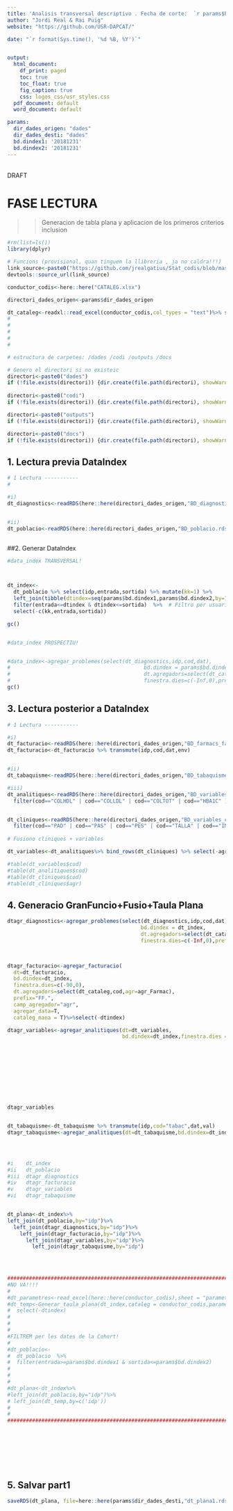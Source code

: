 ```yaml
---
title: 'Analisis transversal descriptivo . Fecha de corte:  `r params$bd.dindex1`'
author: "Jordi Real & Rai Puig"
website: "https://github.com/USR-DAPCAT/"

date: "`r format(Sys.time(), '%d %B, %Y')`"


output:
  html_document:
    df_print: paged
    toc: true
    toc_float: true
    fig_caption: true
    css: logos_css/usr_styles.css
  pdf_document: default
  word_document: default

params:
  dir_dades_origen: "dades" 
  dir_dades_desti: "dades" 
  bd.dindex1: '20181231'
  bd.dindex2: '20181231'
---
```



&nbsp;
<script>
   $(document).ready(function() {
     $head = $('#header');
     $head.prepend('<img src=\"https://www.idiapjgol.org/images/logo.png\" style=\"float: right ;width: 130px;\"/>')
     $head.prepend('<img src=\"https://avatars2.githubusercontent.com/u/57066591?s=200&v=4\" style=\"margin-left:25% ;width: 80px;\"/>')
     $head.prepend('<img src=\"logoDAP_Cat.png\" style=\"float: left:1;width: 185px;\"/>')
   });
</script>



<div class="watermark">DRAFT</div>




# FASE LECTURA

>> Generacion de tabla plana y aplicacion de los primeros criterios inclusion 

```r
#rm(list=ls())
library(dplyr)

# Funcions (provisional, quan tinguem la llibreria , ja no caldra!!!) 
link_source<-paste0("https://github.com/jrealgatius/Stat_codis/blob/master/funcions_propies.R","?raw=T")
devtools::source_url(link_source)

conductor_codis<-here::here("CATALEG.xlsx")

directori_dades_origen<-params$dir_dades_origen

dt_cataleg<-readxl::read_excel(conductor_codis,col_types = "text")%>% select(cod,domini,agr,agr_Farmac,DM2)
#
#
#
#
#

```

```r

# estructura de carpetes: /dades /codi /outputs /docs

# Genero el directori si no existeic
directori<-paste0("dades")
if (!file.exists(directori)) {dir.create(file.path(directori), showWarnings = TRUE)}
  
directori<-paste0("codi")
if (!file.exists(directori)) {dir.create(file.path(directori), showWarnings = TRUE)}

directori<-paste0("outputs")
if (!file.exists(directori)) {dir.create(file.path(directori), showWarnings = TRUE)}

directori<-paste0("docs")
if (!file.exists(directori)) {dir.create(file.path(directori), showWarnings = TRUE)}


```


## 1. Lectura previa DataIndex 

```r
# 1 Lectura -----------
#

#i)
dt_diagnostics<-readRDS(here::here(directori_dades_origen,"BD_diagnostics.rds")) %>% as_tibble()


#ii)
dt_poblacio<-readRDS(here::here(directori_dades_origen,"BD_poblacio.rds")) %>% as_tibble()



```




##2. Generar DataIndex

```r


#data_index TRANSVERSAL!



dt_index<-
  dt_poblacio %>% select(idp,entrada,sortida) %>% mutate(kk=1) %>%
  left_join(tibble(dtindex=seq(params$bd.dindex1,params$bd.dindex2,by=10000),kk=1),by="kk") %>%
  filter(entrada<=dtindex & dtindex<=sortida)  %>%  # Filtro per usuari actiu en data index
  select(-c(kk,entrada,sortida))

gc()


#data_index PROSPECTIU!


#data_index<-agregar_problemes(select(dt_diagnostics,idp,cod,dat),
#                                           bd.dindex = params$bd.dindex2,
#                                           dt.agregadors=select(dt_cataleg,cod,agr=DM2),
#                                           finestra.dies=c(-Inf,0),prefix = "INCLUSIO.",cataleg_mana=T) 
gc()


```

## 3. Lectura posterior a DataIndex 

```r
# 1 Lectura -----------

#i)
dt_facturacio<-readRDS(here::here(directori_dades_origen,"BD_farmacs_facturats.rds")) %>% as_tibble()
dt_facturacio<-dt_facturacio %>% transmute(idp,cod,dat,env)


#ii)
dt_tabaquisme<-readRDS(here::here(directori_dades_origen,"BD_tabaquisme.rds")) %>% as_tibble()

#iii)
dt_analitiques<-readRDS(here::here(directori_dades_origen,"BD_variables_analitiques.rds")) %>% as_tibble()%>%
  filter(cod=="COLHDL" | cod=="COLLDL" | cod=="COLTOT" | cod=="HBA1C" )


dt_cliniques<-readRDS(here::here(directori_dades_origen,"BD_variables_cliniques.rds")) %>% as_tibble() %>%select(idp,dat,cod=agr,val)%>%
  filter(cod=="PAD" | cod=="PAS" | cod=="PES" | cod=="TALLA" | cod=="IMC")
                                                                                                                                           
# Fusiono cliniques + variables

dt_variables<-dt_analitiques%>% bind_rows(dt_cliniques) %>% select(-agr)

#table(dt_variables$cod)
#table(dt_analitiques$cod)
#table(dt_cliniques$cod)
#table(dt_cliniques$agr)


```


## 4. Generacio GranFuncio+Fusio+Taula Plana
```r



dtagr_diagnostics<-agregar_problemes(select(dt_diagnostics,idp,cod,dat),
                                           bd.dindex = dt_index,
                                           dt.agregadors=select(dt_cataleg,cod,agr=DM2),
                                           finestra.dies=c(-Inf,0),prefix = "DG.",cataleg_mana=T)%>%select(-dtindex)
                                                


dtagr_facturacio<-agregar_facturacio(
  dt=dt_facturacio,
  bd.dindex=dt_index,
  finestra.dies=c(-90,0),
  dt.agregadors=select(dt_cataleg,cod,agr=agr_Farmac),
  prefix="FF.",
  camp_agregador="agr",
  agregar_data=T,
  cataleg_mana = T)%>%select(-dtindex)

dtagr_variables<-agregar_analitiques(dt=dt_variables,
                                     bd.dindex=dt_index,finestra.dies = c(-365,0))%>%select(-dtindex,
                                                                                            -COLHDL.dies,
                                                                                            -COLLDL.dies,
                                                                                            -COLTOT.dies,
                                                                                            -HBA1C.dies,
                                                                                            -IMC.dies,
                                                                                            -PAD.dies,
                                                                                            -PAS.dies,
                                                                                            -PES.dies,
                                                                                            -TALLA.dies)

dtagr_variables


dt_tabaquisme<-dt_tabaquisme %>% transmute(idp,cod="tabac",dat,val)
dtagr_tabaquisme<-agregar_analitiques(dt=dt_tabaquisme,bd.dindex=dt_index,finestra.dies = c(-Inf,0))%>%select(-dtindex,-tabac.dies)




#i    dt_index
#ii   dt_poblacio
#iii  dtagr_diagnostics
#iv   dtagr_facturacio
#v    dtagr_variables
#vi   dtagr_tabaquisme


dt_plana<-dt_index%>%
left_join(dt_poblacio,by="idp")%>%
  left_join(dtagr_diagnostics,by="idp")%>%
    left_join(dtagr_facturacio,by="idp")%>%
      left_join(dtagr_variables,by="idp")%>%
        left_join(dtagr_tabaquisme,by="idp")
    
  


####################################################################################################
#NO VA!!!!
#
#dt_parametres<-read_excel(here::here(conductor_codis),sheet = "parametres")
#dt_temp<-Generar_taula_plana(dt_index,cataleg = conductor_codis,parametres = dt_parametres)%>%
#  select(-dtindex)
#
#
#
#FILTREM per les dates de la Cohort!
#
#dt_poblacio<-
#  dt_poblacio  %>%
#  filter(entrada>=params$bd.dindex1 & sortida<=params$bd.dindex2)  
#
#
#
#dt_plana<-dt_index%>%
#left_join(dt_poblacio,by="idp")%>%
# left_join(dt_temp,by=c('idp'))
#
#
####################################################################################################









```

## 5. Salvar part1 
```r
saveRDS(dt_plana, file=here::here(params$dir_dades_desti,"dt_plana1.rds"))

```
